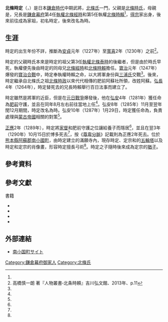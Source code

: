 {{日本武士
|名稱= 北條 時定
|圖片名稱=  
|圖片大小=  
|圖片說明=  
|時代= [[鎌倉時代|鎌倉時代]]中期
|出生日期= 
|出生地點= 
|逝世日期= [[正應|正應]]3年10月15日<ref name="鎌倉・室町p543"/>（1290年11月18日）
|逝世地點= [[筑前國|筑前國]][[博多|博多]]（現[[福岡縣|福岡縣]][[福岡市|福岡市]]內）
|假名= {{lang|ja|ほうじょう ときさだ}}
|羅馬字=Hōjō Tokisada
|幼名= 
|改名= 為時<ref name="鎌倉・室町p543"/>
|别名=  六郎<ref name="鎌倉・室町p543">安田元久 編『鎌倉・室町人名事典コンパクト版』新人物往来社、1990年、p.543</ref><br>阿蘇時定
|諡号= 
|神号= 
|戒名= 
|洗禮名= 
|墓所= [[熊本縣|熊本縣]][[阿蘇郡|阿蘇郡]][[南小國町|南小國町]]{{Link-ja|滿願寺 (南小國町)|満願寺 (南小国町)|滿願寺}}
|朝廷官位=  [[從五位|從五位]]下{{Link-ja|左衛門尉|左衛門尉}}<br>[[遠江國|遠江守]]
|幕府職位=  鎌倉幕府{{Link-ja|鎮西奉行|鎮西奉行}}<br>[[肥前國|肥前]][[守護|守護]]
|主君=  [[藤原賴嗣|藤原賴嗣]]→[[宗尊親王|宗尊親王]]→[[惟康親王|惟康親王]]
|藩= 
|氏族= [[北條氏|北條氏]]（[[得宗|得宗]]）
|父母= 父：[[北條時氏|北條時氏]]<br>母：{{Link-ja|松下禪尼|松下禅尼}}
|養父= 
|養母=
|兄弟= [[北條經時|北條經時]]<br>[[北條時賴|北條時賴]]
|姐妹= [[檜皮姬|檜皮姬]]（[[藤原賴嗣|藤原賴嗣]]正室）<br>[[足利泰氏|足利泰氏]]正室<br>{{Link-ja|北條時定 (時房流)|北条時定 (時房流)|北條時定}}正室<br>北條時隆室
|正室= 
|側室= 
|嗣子= 北條時家<br>{{Link-ja|北條隨時|北条随時}}（後來成為{{Link-ja|北條定宗|北条定宗}}的[[猶子|猶子]]）<br>妙惠
|嗣女= {{Link-ja|足利家氏|足利家氏|斯波家氏}}正室<br>{{Link-ja|澀川義顯|渋川義顕}}正室
|養子= {{Link-ja|北條定宗|北条定宗}}（{{Link-ja|櫻田時嚴|桜田時厳}}之子）
|養女= 
}}

'''北條時定'''（{{jpn|j=北条時定|hg=ほうじょう ときさだ|rm=Hōjō Tokisada}}，{{bd|？||1290年|11月18日|catIdx=Hōjō Tokisada}}）是日本[[鎌倉時代|鎌倉時代]]中期武將，[[北條氏|北條氏]]一門，父親是[[北條時氏|北條時氏]]，母親是{{Link-ja|松下禪尼|松下禅尼}}，兄長是[[鎌倉幕府|鎌倉幕府]]第4任[[執權|執權]][[北條經時|北條經時]]和第5任執權[[北條時賴|北條時賴]]<ref name="鎌倉・室町p543"/>，[[得宗|得宗]]家出身，後來前往{{Link-ja|鎮西|鎮西}}成為{{Link-ja|北條氏 (阿蘇流)|北条氏 (阿蘇流)|阿蘇家}}家祖，初名時定，後來改名為時。

== 生涯 ==
時定的出生年份不詳，推斷為[[安貞|安貞]]元年（1227年）至[[寬喜|寬喜]]2年（1230年）之前<ref name="北条時頼p11">高橋慎一朗 著『人物叢書‐北条時頼』吉川弘文館、2013年、p.11</ref>。

時定的父親時氏本來是時定的祖父第3任[[執權|執權]][[北條泰時|北條泰時]]的後繼者，但是由於時氏早死，執權便先後由時定的同母兄[[北條經時|北條經時]]和[[北條時賴|北條時賴]]擔任。[[寶治|寶治]]元年（1247年）爆發的[[寶治合戰|寶治合戰]]中，時定奉執權時賴之命，以大將軍身份與[[三浦氏|三浦氏]]交戰<ref name="鎌倉・室町p543"/>。後來，時定繼承自北條氏之祖[[北條時政|北條時政]]以來代代相傳的肥前阿蘇社所領，改姓阿蘇。[[弘長|弘長]]4年（1264年），時定替死去的兄長時賴舉行百日法事而建立了{{Link-ja|滿願寺 (南小國町)|満願寺 (南小国町)|滿願寺}}。

時定雖然是將軍的近臣，但是在[[元日戰爭|元日戰爭]]爆發後，他在[[弘安|弘安]]4年（1281年）獲任命為[[肥前國|肥前]]守護，並且在同年8月左右前往當地上任<ref name="鎌倉・室町p543"/>。弘安8年（1285年）11月至翌年閏12月期間，時定改名為時。弘安10年（1287年）1月29日，時定獲任命為{{Link-ja|鎮西奉行|鎮西奉行}}，負責處理與[[蒙古帝國|蒙古帝國]]相關的對策<ref name="鎌倉・室町p543"/>。

[[正應|正應]]2年（1289年），時定將[[家督|家督]]和肥前守護之位讓給養子{{Link-ja|北條定宗|北条定宗}}而隱居<ref name="鎌倉・室町p543"/>，並且在翌3年（1290年）10月15日於博多死去<ref name="鎌倉・室町p543"/>，按《[[尊卑分脈|尊卑分脈]]》記載則為正應2年死去。位於[[熊本縣|熊本縣]][[阿蘇郡|阿蘇郡]][[南小國町|南小國町]]，由時定建立的滿願寺內，現存時定、定宗和{{Link-ja|北條隨時|北条随時}}的[[五輪塔|五輪塔]]以及時定和定宗的肖像畫，形容時定擅長弓術<ref name="鎌倉・室町p543"/>。時定之子隨時後來成為定宗的[[猶子|猶子]]。

== 參考資料 ==
{{Reflist}}

== 參考文獻 ==
;書籍
* {{cite book|author={{Link-ja|細川重男|細川重男}} |script-title=ja:鎌倉政権得宗専制論 |publisher={{Link-ja|吉川弘文館|吉川弘文館}} |year=2000 |isbn=978-4642027861}}
* {{cite book|author={{Link-ja|高橋慎一朗|高橋慎一朗}} |script-title=ja:北条時頼 |publisher={{Link-ja|吉川弘文館|吉川弘文館}} |year=2013年 |isbn=978-4642052672}}
* {{cite book|author={{Link-ja|安田元久|安田元久}} |script-title=ja:鎌倉・室町人名事典コンパクト版 |publisher={{Link-ja|新人物往來社|新人物往来社}} |year=1990 |isbn=978-4404017574}}
* {{cite book|author={{Link-ja|村井章介|村井章介}} |script-title=ja:北条時宗と蒙古襲来 |publisher={{Link-ja|NHK出版|NHK出版}} |year=2000 |isbn=978-4140019023}}

== 外部連結 ==
*[http://www.town.minamioguni.kumamoto.jp/profile/sightseeing/000075.php 南小国町サイト]{{Wayback|url=http://www.town.minamioguni.kumamoto.jp/profile/sightseeing/000075.php |date=20140812204307 }}

{{DEFAULTSORT:Hōjō Tokisada}}
[[Category:鎌倉幕府御家人|Category:鎌倉幕府御家人]]
[[Category:北條氏|Category:北條氏]]